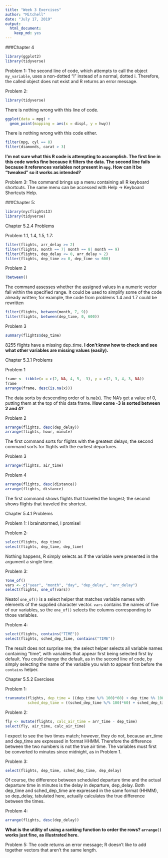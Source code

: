 ```yaml
---
title: "Week 3 Exercises"
author: "Mitchell"
date: "July 17, 2019"
output: 
  html_document: 
    keep_md: yes
---
```

###Chapter 4
``` r
library(ggplot2)
library(tidyverse)
```

Problem 1: The second line of code, which attempts to call the object `my_variable`, uses a non-dotted "i" instead of a normal, dotted i. Therefore, the called object does not exist and R returns an error message. 

Problem 2: 
```r
library(tidyverse)
```
There is nothing wrong with this line of code. 
```r
ggplot(data = mpg) + 
  geom_point(mapping = aes(x = displ, y = hwy))
```
There is nothing wrong with this code either. 
```r
filter(mpg, cyl == 8)
filter(diamonds, carat > 3)
```
**I'm not sure what this R code is attempting to accomplish. The first line in this code works fine because it filters the data. The second line fails because it references variables not present in `mpg`. How can it be "tweaked" so it works as intended?**

Problem 3: The command brings up a menu containing all R keyboard shortcuts. The same menu can be accessed with Help -> Keyboard Shortcuts Help. 

###Chapter 5: 
```r
library(nycflights13)
library(tidyverse)
```

Chapter 5.2.4 Problems

Problem 1.1, 1.4, 1.5, 1.7: 
```r
filter(flights, arr_delay >= 2)
filter(flights, month == 7| month == 8| month == 9)
filter(flights, dep_delay <= 0, arr_delay > 2)
filter(flights, dep_time >= 0, dep_time <= 600)
```

Problem 2
```r
?between()
```
The command assesses whether the assigned values in a numeric vector fall within the specified range. It could be used to simplify some of the code already written; for example, the code from problems 1.4 and 1.7 could be rewritten 
```r
filter(flights, between(month, 7, 9))
filter(flights, between(dep_time, 0, 600))
```

Problem 3
```r
summary(flights$dep_time)
```
8255 flights have a missing dep_time. **I don't know how to check and see what other variables are missing values (easily).**

Chapter 5.3.1 Problems 

Problem 1
```r
frame <- tibble(x = c(2, NA, 4, 5, -3), y = c(2, 3, 4, 3, NA))
frame
arrange(frame, desc(is.na(x)))
```
The data sorts by descending order of is.na(x). The NA's get a value of 0, putting them at the top of this data frame. 
**How come -3 is sorted between 2 and 4?**

Problem 2
```r
arrange(flights, desc(dep_delay))
arrange(flights, hour, minute)
```
The first command sorts for flights with the greatest delays; the second command sorts for flights with the earliest departures. 

Problem 3
```r
arrange(flights, air_time)
```

Problem 4
```r
arrange(flights, desc(distance))
arrange(flights, distance)
```
The first command shows flights that traveled the longest; the second shows flights that traveled the shortest. 

Chapter 5.4.1 Problems 

Problem 1: I brainstormed, I promise!

Problem 2: 
```r
select(flights, dep_time)
select(flights, dep_time, dep_time)
```
Nothing happens, R simply selects as if the variable were presented in the argument a single time. 

Problem 3: 
```r
?one_of()
vars <- c("year", "month", "day", "dep_delay", "arr_delay")
select(flights, one_of(vars))
```
Neato! `one_of()` is a select helper that matches variable names with elements of the supplied character vector. `vars` contains the names of five of our variables, so the `one_of()` selects the columns corresponding to those variables. 

Problem 4: 
```r
select(flights, contains("TIME"))
select(flights, sched_dep_time, contains("TIME"))
```
The result does not surprise me; the select helper selects all variable names containing "time", with variables that appear first being selected first by default. You could change the default, as in the second line of code, by simply selecting the name of the variable you wish to appear first before the `contains` helper. 

Chapter 5.5.2 Exercises

Problem 1: 
```r
transmute(flights, dep_time = ((dep_time %/% 100)*60) + dep_time %% 100, 
          sched_dep_time = ((sched_dep_time %/% 100)*60) + sched_dep_time %% 100)
```

Problem 2: 
```r
fly <- mutate(flights, calc_air_time = arr_time - dep_time)
select(fly, air_time, calc_air_time)
```
I expect to see the two times match; however, they do not, because arr_time and dep_time are expressed in format HHMM. Therefore the difference between the two numbers is not the true air time. The variables must first be converted to minutes since midnight, as in Problem 1. 

Problem 3: 
```r
select(flights, dep_time, sched_dep_time, dep_delay)
```
Of course, the difference between scheduled departure time and the actual departure time in minutes is the delay in departure, dep_delay. Both dep_time and sched_dep_time are expressed in the same format (HHMM), so dep_delay, tabulated here, actually calculates the true difference between the times. 

Problem 4: 
```r
arrange(flights, desc(dep_delay))
```
**What is the utility of using a ranking function to order the rows? `arrange()` works just fine, as illustrated here.**

Problem 5: The code returns an error message; R doesn't like to add together vectors that aren't the same length. 


